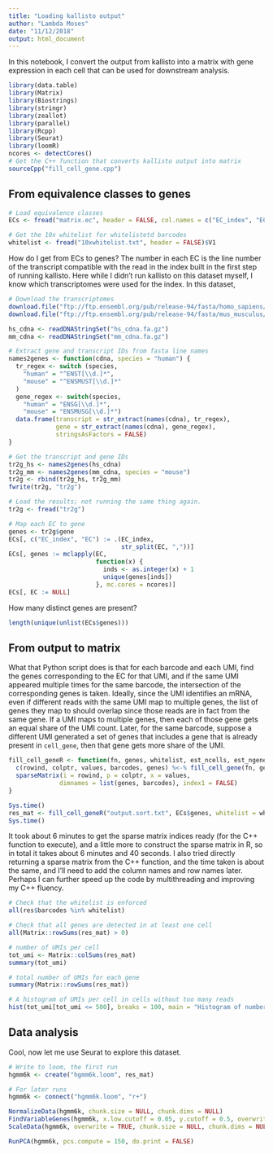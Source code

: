 ```yaml
---
title: "Loading kallisto output"
author: "Lambda Moses"
date: "11/12/2018"
output: html_document
---
```


In this notebook, I convert the output from kallisto into a matrix with gene expression in each cell that can be used for downstream analysis.
```r
library(data.table)
library(Matrix)
library(Biostrings)
library(stringr)
library(zeallot)
library(parallel)
library(Rcpp)
library(Seurat)
library(loomR)
ncores <- detectCores()
# Get the C++ function that converts kallisto output into matrix
sourceCpp("fill_cell_gene.cpp")
```

## From equivalence classes to genes
```r
# Load equivalence classes
ECs <- fread("matrix.ec", header = FALSE, col.names = c("EC_index", "EC"))
```

```r
# Get the 10x whitelist for whitelistetd barcodes
whitelist <- fread("10xwhitelist.txt", header = FALSE)$V1
```

How do I get from ECs to genes? The number in each EC is the line number of the transcript compatible with the read in the index built in the first step of running kallisto. Here while I didn't run kallisto on this dataset myself, I know which transcriptomes were used for the index. In this dataset, 

```r
# Download the transcriptomes
download.file("ftp://ftp.ensembl.org/pub/release-94/fasta/homo_sapiens/cdna/Homo_sapiens.GRCh38.cdna.all.fa.gz", "hs_cdna.fa.gz")
download.file("ftp://ftp.ensembl.org/pub/release-94/fasta/mus_musculus/cdna/Mus_musculus.GRCm38.cdna.all.fa.gz", "mm_cdna.fa.gz")
```

```r
hs_cdna <- readDNAStringSet("hs_cdna.fa.gz")
mm_cdna <- readDNAStringSet("mm_cdna.fa.gz")
```

```r
# Extract gene and transcript IDs from fasta line names
names2genes <- function(cdna, species = "human") {
  tr_regex <- switch (species,
    "human" = "^ENST[\\d.]*",
    "mouse" = "^ENSMUST[\\d.]*"
  )
  gene_regex <- switch(species,
    "human" = "ENSG[\\d.]*",
    "mouse" = "ENSMUSG[\\d.]*")
  data.frame(transcript = str_extract(names(cdna), tr_regex),
             gene = str_extract(names(cdna), gene_regex),
             stringsAsFactors = FALSE)
}
```

```r
# Get the transcript and gene IDs
tr2g_hs <- names2genes(hs_cdna)
tr2g_mm <- names2genes(mm_cdna, species = "mouse")
tr2g <- rbind(tr2g_hs, tr2g_mm)
fwrite(tr2g, "tr2g")
```

```r
# Load the results; not running the same thing again.
tr2g <- fread("tr2g")
```

```r
# Map each EC to gene
genes <- tr2g$gene
ECs[, c("EC_index", "EC") := .(EC_index, 
                               str_split(EC, ","))]
ECs[, genes := mclapply(EC, 
                        function(x) {
                          inds <- as.integer(x) + 1
                          unique(genes[inds])
                        }, mc.cores = ncores)]
ECs[, EC := NULL]
```

How many distinct genes are present? 
```r
length(unique(unlist(ECs$genes)))
```

## From output to matrix
What that Python script does is that for each barcode and each UMI, find the genes corresponding to the EC for that UMI, and if the same UMI appeared multiple times for the same barcode, the intersection of the corresponding genes is taken. Ideally, since the UMI identifies an mRNA, even if different reads with the same UMI map to multiple genes, the list of genes they map to should overlap since those reads are in fact from the same gene. If a UMI maps to multiple genes, then each of those gene gets an equal share of the UMI count. Later, for the same barcode, suppose a different UMI generated a set of genes that includes a gene that is already present in `cell_gene`, then that gene gets more share of the UMI. 

```r
fill_cell_geneR <- function(fn, genes, whitelist, est_ncells, est_ngenes, display_progress = TRUE) {
  c(rowind, colptr, values, barcodes, genes) %<-% fill_cell_gene(fn, genes, whitelist, est_ncells, est_ngenes, display_progress)
  sparseMatrix(i = rowind, p = colptr, x = values, 
              dimnames = list(genes, barcodes), index1 = FALSE)
}
```

```r
Sys.time()
res_mat <- fill_cell_geneR("output.sort.txt", ECs$genes, whitelist = whitelist, est_ncells = 7e5, est_ngenes = 8e4)
Sys.time()
```
It took about 6 minutes to get the sparse matrix indices ready (for the C++ function to execute), and a little more to construct the sparse matrix in R, so in total it takes about 6 minutes and 40 seconds. I also tried directly returning a sparse matrix from the C++ function, and the time taken is about the same, and I'll need to add the column names and row names later. Perhaps I can further speed up the code by multithreading and improving my C++ fluency.
```r
# Check that the whitelist is enforced
all(res$barcodes %in% whitelist)
```

```r
# Check that all genes are detected in at least one cell
all(Matrix::rowSums(res_mat) > 0)
```

```r
# number of UMIs per cell
tot_umi <- Matrix::colSums(res_mat)
summary(tot_umi)
```

```r
# total number of UMIs for each gene
summary(Matrix::rowSums(res_mat))
```

```r
# A histogram of UMIs per cell in cells without too many reads
hist(tot_umi[tot_umi <= 500], breaks = 100, main = "Histogram of number of UMI per cell")
```

## Data analysis
Cool, now let me use Seurat to explore this dataset.
```r
# Write to loom, the first run
hgmm6k <- create("hgmm6k.loom", res_mat)
```

```r
# For later runs
hgmm6k <- connect("hgmm6k.loom", "r+")
```

```r
NormalizeData(hgmm6k, chunk.size = NULL, chunk.dims = NULL)
FindVariableGenes(hgmm6k, x.low.cutoff = 0.05, y.cutoff = 0.5, overwrite = TRUE)
ScaleData(hgmm6k, overwrite = TRUE, chunk.size = NULL, chunk.dims = NULL)
```

```r
RunPCA(hgmm6k, pcs.compute = 150, do.print = FALSE)
```

